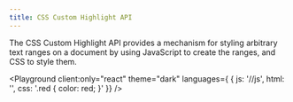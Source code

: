 ```yaml
---
title: CSS Custom Highlight API
---
```



The CSS Custom Highlight API provides a mechanism for styling arbitrary text ranges on a document by using JavaScript to create the ranges, and CSS to style them.

<LinkCard
  title="CSS Custom Highlight API - Web APIs | MDN"
  href="https://developer.mozilla.org/en-US/docs/Web/API/CSS_Custom_Highlight_API"
  target="_blank"
/>

<Playground client:only="react" theme="dark" languages={ { js: '//js', html: '<html></html>', css: '.red { color: red; }' }} />